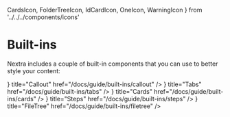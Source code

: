   CardsIcon,
  FolderTreeIcon,
  IdCardIcon,
  OneIcon,
  WarningIcon
} from '../../../components/icons'

# Built-ins

Nextra includes a couple of built-in components that you can use to better style
your content:

<Cards>
  <Cards.Card
    icon={<WarningIcon />}
    title="Callout"
    href="/docs/guide/built-ins/callout"
  />
  <Cards.Card
    icon={<CardsIcon />}
    title="Tabs"
    href="/docs/guide/built-ins/tabs"
  />
  <Cards.Card
    icon={<IdCardIcon />}
    title="Cards"
    href="/docs/guide/built-ins/cards"
  />
  <Cards.Card
    icon={<OneIcon />}
    title="Steps"
    href="/docs/guide/built-ins/steps"
  />
  <Cards.Card
    icon={<FolderTreeIcon className="h-5 w-5" />}
    title="FileTree"
    href="/docs/guide/built-ins/filetree"
  />
</Cards>
